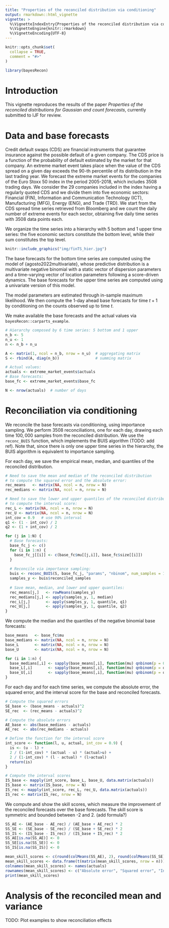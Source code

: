 ```yaml
---
title: "Properties of the reconciled distribution via conditioning"
output: rmarkdown::html_vignette
vignette: >
  %\VignetteIndexEntry{Properties of the reconciled distribution via conditioning}
  %\VignetteEngine{knitr::rmarkdown}
  %\VignetteEncoding{UTF-8}
---
```


```r
knitr::opts_chunk$set(
  collapse = TRUE,
  comment = "#>"
)
```

```r
library(bayesRecon)
```


# Introduction

This vignette reproduces the results of the paper *Properties of the reconciled distributions for Gaussian and count forecasts*, 
currently submitted to IJF for review.


# Data and base forecasts

Credit default swaps (CDS) are financial instruments that guarantee insurance against the possible default of a given company. 
The CDS price is a function of the probability of default estimated by the market for that company.
An extreme market event takes place when the value of the CDS spread on a given day exceeds the 90-th percentile of its distribution in the last trading year.
We forecast the extreme market events for the companies of the Euro Stoxx 50 index in the period 2005-2018, which includes 3508 trading days.
We consider the 29 companies included in the index  having a regularly quoted CDS  and we divide them into five economic sectors: Financial (FIN), Information and Communication Technology (ICT), Manufacturing (MFG), Energy (ENG), and Trade (TRD). 
We start from the CDS spread time series retrieved from Bloomberg and we count the daily number of extreme events for each sector, obtaining five daily time series with 3508 data points each.

We organize the time series into a hierarchy with 5 bottom and 1 upper time series:
the five economic sectors constitute the bottom level, while their sum constitutes the top level. 

```r
knitr::include_graphics("img/finTS_hier.jpg")
```

The base forecasts for the bottom time series are computed using the model of {agosto2022multivariate}, 
whose predictive distribution is a multivariate negative binomial with a static vector 
of dispersion parameters and a time-varying vector of location parameters following a score-driven dynamics. 
The base forecasts for the upper time series are computed using a univariate version of this model.

The model parameters are estimated through in-sample maximum likelihood.
We then compute the 1-day ahead base forecasts for time $t+1$ by conditioning on the counts observed up to time $t$. 

We make available the base forecasts and the actual values via `bayesRecon::carparts_example`.

```r
# Hierarchy composed by 6 time series: 5 bottom and 1 upper
n_b <- 5
n_u <- 1
n <- n_b + n_u   

A <- matrix(1, ncol = n_b, nrow = n_u)  # aggregating matrix
S <- rbind(A, diag(n_b))                # summing matrix

# Actual values:
actuals <- extreme_market_events$actuals
# Base forecasts:
base_fc <- extreme_market_events$base_fc

N <- nrow(actuals)  # number of days
```

# Reconciliation via conditioning

We reconcile the base forecasts via conditioning, using importance sampling.
We perform 3508 reconciliations, one for each day, drawing each time $100,000$ samples 
from the reconciled distribution.
We use the `reconc_BUIS` function, which implements the BUIS algorithm (TODO: add ref).
Note that, since there is only one upper time series in the hierarchy, the BUIS algorithm is
equivalent to importance sampling.

For each day, we save the empirical mean, median, and quantiles of the reconciled distribution.

```r
# Need to save the mean and median of the reconciled distribution
# to compute the squared error and the absolute error:
rec_means   <- matrix(NA, ncol = n, nrow = N)
rec_medians <- matrix(NA, ncol = n, nrow = N)

# Need to save the lower and upper quantiles of the reconciled distribution
# to compute the interval score:
rec_L <- matrix(NA, ncol = n, nrow = N)
rec_U <- matrix(NA, ncol = n, nrow = N)
int_cov = 0.9   # use 90% interval         
q1 <- (1 - int_cov) / 2
q2 <- (1 + int_cov) / 2

for (j in 1:N) {
  # Base forecasts:
  base_fc_j <- c()   
  for (i in 1:n) {
    base_fc_j[[i]] <- c(base_fc$mu[[j,i]], base_fc$size[[i]])
  }
  
  # Reconcile via importance sampling:
  buis <- reconc_BUIS(S, base_fc_j, "params", "nbinom", num_samples = 1e5, seed = 42)
  samples_y <- buis$reconciled_samples
  
  # Save mean, median, and lower and upper quantiles:
  rec_means[j,]   <- rowMeans(samples_y)
  rec_medians[j,] <- apply(samples_y, 1, median)
  rec_L[j,]       <- apply(samples_y, 1, quantile, q1)
  rec_U[j,]       <- apply(samples_y, 1, quantile, q2)
}


```


We compute the median and the quantiles of the negative binomial base forecasts:

```r
base_means   <- base_fc$mu
base_medians <- matrix(NA, ncol = n, nrow = N)
base_L       <- matrix(NA, ncol = n, nrow = N)
base_U       <- matrix(NA, ncol = n, nrow = N)

for (i in 1:n) {
  base_medians[,i] <- sapply(base_means[,i], function(mu) qnbinom(p = 0.5, size = base_fc$size[[i]], mu = mu))
  base_L[,i]       <- sapply(base_means[,i], function(mu) qnbinom(p = q1,  size = base_fc$size[[i]], mu = mu))
  base_U[,i]       <- sapply(base_means[,i], function(mu) qnbinom(p = q2,  size = base_fc$size[[i]], mu = mu))
}
```


For each day and for each time series, we compute the absolute error, the squared error, 
and the interval score for the base and reconciled forecasts.

```r
# Compute the squared errors
SE_base <- (base_means - actuals)^2
SE_rec  <- (rec_means - actuals)^2

# Compute the absolute errors
AE_base <- abs(base_medians - actuals)
AE_rec  <- abs(rec_medians - actuals)

# Define the function for the interval score
int_score <- function(l, u, actual, int_cov = 0.9) {
  is <- (u - l) +
  2 / (1-int_cov) * (actual - u) * (actual>u) +
  2 / (1-int_cov) * (l - actual) * (l>actual) 
  return(is)
}

# Compute the interval scores
IS_base <- mapply(int_score, base_L, base_U, data.matrix(actuals))
IS_base <- matrix(IS_base, nrow = N)
IS_rec <- mapply(int_score, rec_L, rec_U, data.matrix(actuals))
IS_rec <- matrix(IS_rec, nrow = N)
```


We compute and show the skill scores, which measure the improvement of the 
reconciled forecasts over the base forecasts.
The skill score is symmetric and bounded between -2 and 2.
(add formula?)

```r
SS_AE <- (AE_base - AE_rec) / (AE_base + AE_rec) * 2
SS_SE <- (SE_base - SE_rec) / (SE_base + SE_rec) * 2
SS_IS <- (IS_base - IS_rec) / (IS_base + IS_rec) * 2
SS_AE[is.na(SS_AE)] <- 0
SS_SE[is.na(SS_SE)] <- 0
SS_IS[is.na(SS_IS)] <- 0

mean_skill_scores <- c(round(colMeans(SS_AE), 2), round(colMeans(SS_SE), 2), round(colMeans(SS_IS), 2))
mean_skill_scores <- data.frame(t(matrix(mean_skill_scores, nrow = n)))
colnames(mean_skill_scores) <- names(actuals)
rownames(mean_skill_scores) <- c("Absolute error", "Squared error", "Interval score")
print(mean_skill_scores)
```

# Analysis of the reconciled mean and variance

TODO: Plot examples to show reconciliation effects 





